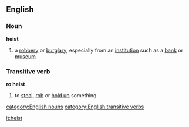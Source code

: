 ==English==
===Noun===
'''heist'''
# a [[robbery]] or [[burglary]], especially from an [[institution]] such as a [[bank]] or [[museum]]
===Transitive verb===
'''ro heist'''
# to [[steal]], [[rob]] or [[hold up]] something
[[category:English nouns]]
[[category:English transitive verbs]]

[[it:heist]]